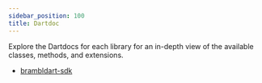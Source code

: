 ```yaml
---
sidebar_position: 100
title: Dartdoc
---
```



Explore the Dartdocs for each library for an in-depth view of the available classes, methods, and extensions.

- [brambldart-sdk](https://pub.dev/documentation/brambldart/2.0.0-alpha.1/)